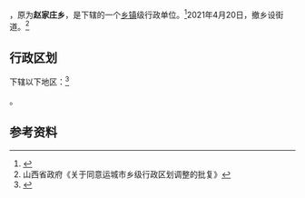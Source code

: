 {{中国乡级行政区|14/08/82/202/000}}

'''{{PAGENAMEBASE}}'''，原为'''赵家庄乡'''，是{{PRC admin/fullname|14/08/82/202/000|3}}下辖的一个[[乡镇|乡镇]]级行政单位。<ref>{{PRC admin/ref sgc|{{PRC admin/parent|14/08/82/202/000}}}}</ref>2021年4月20日，撤乡设街道。<ref>山西省政府《关于同意运城市乡级行政区划调整的批复》</ref>

== 行政区划 ==

{{PAGENAMEBASE}}下辖以下地区：<ref>{{PRC admin/ref sgc|14/08/82/202/000}}</ref>

{{PRC admin/children|14/08/82/202/000}}。

== 参考资料 ==

{{reflist}}

{{PRC admin/navcat|14/08/82/202/000}}